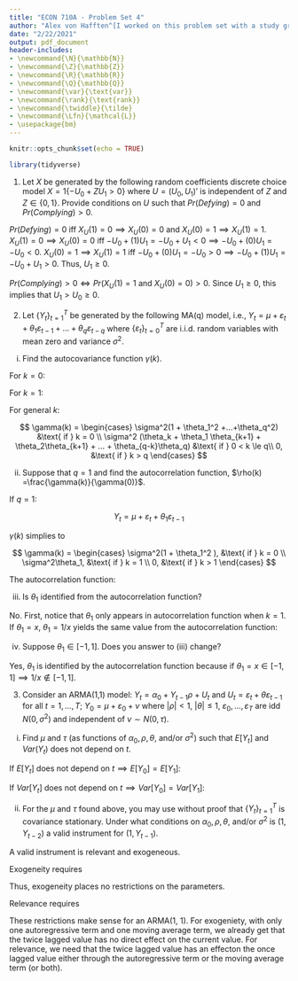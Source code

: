 ```yaml
---
title: "ECON 710A - Problem Set 4"
author: "Alex von Hafften^[I worked on this problem set with a study group of Michael Nattinger, Andrew Smith, and Ryan Mather. I also discussed problems with Sarah Bass, Emily Case, Danny Edgel, and Katherine Kwok.]"
date: "2/22/2021"
output: pdf_document
header-includes:
- \newcommand{\N}{\mathbb{N}}
- \newcommand{\Z}{\mathbb{Z}}
- \newcommand{\R}{\mathbb{R}}
- \newcommand{\Q}{\mathbb{Q}}
- \newcommand{\var}{\text{var}}
- \newcommand{\rank}{\text{rank}}
- \newcommand{\twiddle}{\tilde}
- \newcommand{\Lfn}{\mathcal{L}}
- \usepackage{bm}
---
```


```r
knitr::opts_chunk$set(echo = TRUE)

library(tidyverse)
```

1. Let $X$ be generated by the following random coefficients discrete choice model $X= 1\{-U_0+ZU_1>0\}$ where $U= (U_0,U_1)'$ is independent of $Z$ and $Z\in\{0,1\}$. Provide conditions on $U$ such that $Pr(Defying) = 0$ and $Pr(Complying)>0$.

$Pr(Defying) = 0$ iff $X_U(1) = 0 \implies X_U(0) = 0$ and $X_U(0) = 1 \implies X_U(1) = 1$. $X_U(1) = 0 \implies X_U(0) = 0$ iff $-U_0+(1)U_1=-U_0+U_1<0 \implies -U_0 + (0)U_1 = -U_0< 0$. $X_U(0) = 1 \implies X_U(1) = 1$ iff $-U_0+(0)U_1=-U_0>0 \implies -U_0 + (1)U_1 = -U_0 + U_1 > 0$. Thus, $U_1 \ge 0$.

$Pr(Complying) > 0 \iff Pr(X_U(1) = 1$ and $X_U(0) = 0) > 0$. Since $U_1 \ge 0$, this implies that $U_1 > U_0 \ge 0$.

2. Let $\{Y_t\}^T_{t=1}$ be generated by the following MA(q) model, i.e., $Y_t=\mu+\varepsilon_t+\theta_1\varepsilon_{t-1}+...+\theta_q \varepsilon_{t-q}$ where $\{\varepsilon_t\}^T_{t=0}$ are i.i.d. random variables with mean zero and variance $\sigma^2$.

(i) Find the autocovariance function $\gamma(k)$.

For $k = 0$:

\begin{align*}
\gamma(0) 
&= Cov(Y_t, Y_t) \\
&= Var(Y_t) \\
&= Var(\mu+\varepsilon_t+\theta_1\varepsilon_{t-1}+...+\theta_q \varepsilon_{t-q})\\
&= Var(\varepsilon_t)+\theta_1^2 Var(\varepsilon_{t-1}+...+\theta_q^2 Var(\varepsilon_{t-q})\\
&= \sigma^2+\theta_1^2  \sigma^2+...+\theta_q^2 \sigma^2\\
&= \sigma^2(1 + \theta_1^2 +...+\theta_q^2)
\end{align*}

For $k = 1$:

\begin{align*}
\gamma(1) 
&= Cov(Y_t, Y_{t+1}) \\
&= Cov(\mu+\varepsilon_t+\theta_1\varepsilon_{t-1}+...+\theta_q \varepsilon_{t-q},
\mu+\varepsilon_{t+1}+\theta_1\varepsilon_{t+1-1}+...+\theta_q \varepsilon_{t+1-q})\\
&= Cov(\varepsilon_t+\theta_1\varepsilon_{t-1}+...+\theta_q \varepsilon_{t-q},
\varepsilon_{t+1}+\theta_1\varepsilon_{t}+...+\theta_q \varepsilon_{t+1-q})\\
&= Cov(\varepsilon_t+\theta_1\varepsilon_{t-1}+...+\theta_{q-1} \varepsilon_{t+1-q},
\theta_1\varepsilon_{t}+...+\theta_q \varepsilon_{t+1-q})\\
&= \theta_1Var(\varepsilon_t)+\theta_1\theta_2Var(\varepsilon_{t-1})+...+\theta_{q-1}\theta_qVar(\varepsilon_{t+1-q}) \\
&= \sigma^2(\theta_1+\theta_1\theta_2+...+\theta_{q-1}\theta_q)
\end{align*}

\pagebreak

For general $k$:

$$
\gamma(k) = 
\begin{cases} 
\sigma^2(1 + \theta_1^2 +...+\theta_q^2) 
&\text{ if }
k = 0 \\
\sigma^2 (\theta_k + \theta_1 \theta_{k+1} + \theta_2\theta_{k+1} + ... + \theta_{q-k}\theta_q)
&\text{ if }
0 < k \le q\\
0,
&\text{ if }
k > q
\end{cases}
$$

(ii) Suppose that $q= 1$ and find the autocorrelation function, $\rho(k) =\frac{\gamma(k)}{\gamma(0)}$. 

If $q=1$:

$$
Y_{t} = \mu+\varepsilon_t+\theta_1\varepsilon_{t-1}
$$

$\gamma(k)$ simplies to

$$
\gamma(k)
=
\begin{cases}
\sigma^2(1 + \theta_1^2 ),
&\text{ if }
k = 0 \\
\sigma^2\theta_1,
&\text{ if }
k = 1 \\
0,
&\text{ if }
k > 1
\end{cases}
$$

The autocorrelation function:

\begin{align*}
\rho(k) 
&= \frac{\gamma(k)}{\gamma(0)} \\
&=
\begin{cases}
\frac{\sigma^2(1 + \theta_1^2 )}{\sigma^2(1 + \theta_1^2 )},
&\text{ if }
k = 0 \\
\frac{\sigma^2\theta_1}{\sigma^2(1 + \theta_1^2 )},
&\text{ if }
k = 1 \\
\frac{0}{\sigma^2(1 + \theta_1 )},
&\text{ if }
k > 1
\end{cases} \\
&=
\begin{cases}
1,
&\text{ if }
k = 0 \\
\frac{\theta_1}{1 + \theta_1^2},
&\text{ if }
k = 1 \\
0,
&\text{ if }
k > 1
\end{cases}
\end{align*}

(iii) Is $\theta_1$ identified from the autocorrelation function?

No.  First, notice that $\theta_1$ only appears in autocorrelation function when $k = 1$.  If $\theta_1 = x$, $\theta_1 = 1/x$ yields the same value from the autocorrelation function:

\begin{align*}
\rho(1| \theta_1 = x) 
&= \frac{x}{1+x^2} \\
\rho(1| \theta_1 = x^{-1}) 
&= \frac{x^{-1}}{1+(x^{-1})^2}\\
&= \frac{x^{-1}}{1+x^{-2}}\frac{x^2}{x^2} \\
&= \frac{x}{1+x^2} 
\end{align*}

(iv) Suppose $\theta_1 \in [-1,1]$. Does you answer to (iii) change?

Yes, $\theta_1$ is identified by the autocorrelation function because if $\theta_1 = x \in [-1, 1] \implies 1/x \notin [-1, 1]$.

\pagebreak

3. Consider an ARMA(1,1) model: $Y_t = \alpha_0 + Y_{t-1} \rho + U_t$ and $U_t = \varepsilon_t + \theta \varepsilon_{t-1}$ for all $t = 1, ..., T$; $Y_0 = \mu + \varepsilon_0 + \nu$ where $|\rho| < 1$, $|\theta | \le 1$, $\varepsilon_0, ..., \varepsilon_T$ are idd $N(0, \sigma^2)$ and independent of $\nu \sim N(0, \tau)$.

(i)  Find $\mu$ and $\tau$ (as functions of $\alpha_0, \rho, \theta$, and/or $\sigma^2$) such that $E[Y_t]$ and $Var(Y_t)$ does not depend on $t$.

If $E[Y_t]$ does not depend on $t \implies E[Y_0]=E[Y_1]$:

\begin{align*}
E[Y_0]
&= E[\mu + \varepsilon_0 + \nu]\\
&= \mu
\end{align*}

\begin{align*}
E[Y_1]
&= E[\alpha_0 + Y_0 \rho + U_1]\\
&= E[\alpha_0 + Y_0 \rho + \varepsilon_1 + \theta \varepsilon_0]\\
&= \alpha_0 + E[Y_0] \rho + E[\varepsilon_1] + \theta E[\varepsilon_0]\\
&= \alpha_0 + \mu \rho
\end{align*}

\begin{align*}
E[Y_0] &= E[Y_1] \\
\implies
\mu &= \alpha_0 + \mu \rho \\
\implies
\mu &= \frac{\alpha_0}{1-\rho}
\end{align*}

If $Var[Y_t]$ does not depend on $t \implies Var[Y_0]=Var[Y_1]$:

\begin{align*}
Var[Y_0]
&=Var[\mu + \varepsilon_0 + \nu] \\
&=Var[\varepsilon_0] + Var[\nu] \\
&=\sigma^2 + \tau
\end{align*}

\begin{align*}
Var[Y_1] 
&= Var[\alpha_0 + Y_0 \rho + U_1]\\
&= Var[Y_0 \rho + \varepsilon_1 + \theta \varepsilon_0]\\
&= \rho^2 Var[Y_0]  + Var[\varepsilon_1] + \theta^2 Var[\varepsilon_0] + 2\rho \theta Cov[Y_0,\varepsilon_0]\\
&= \rho^2 (\sigma^2 + \tau)  + \sigma^2 + \theta^2 \sigma^2 + 2\rho \theta \sigma^2
\end{align*}

\begin{align*}
Var[Y_0] 
&= Var[Y_1] \\
\implies
\sigma^2 + \tau &= 
\rho^2 \sigma^2 + \rho^2 \tau + \sigma^2 + \theta^2 \sigma^2 + 2\rho \theta \sigma^2 \\
 \tau -  \rho^2 \tau &= 
\rho^2 \sigma^2 + \theta^2 \sigma^2 + 2\rho \theta \sigma^2\\
\tau &= 
\frac{\sigma^2 ( \theta + \rho)^2}{1 -  \rho^2 }
\end{align*}

\pagebreak

(ii) For the $\mu$ and $\tau$ found above, you may use without proof that $\{Y_t\}^T_{t=1}$ is covariance stationary.  Under what conditions on $\alpha_0, \rho, \theta,$ and/or $\sigma^2$ is $(1,Y_{t-2})$ a valid instrument for $(1,Y_{t-1})$.

A valid instrument is relevant and exogeneous.

Exogeneity requires 

\begin{align*}
E[U_t|Y_{t-2}] &=0 \\
\implies E[\varepsilon_t + \theta \varepsilon_{t-1}|Y_{t-2}] &= 0 \\
\implies E[\varepsilon_t|Y_{t-2}] + \theta E[\varepsilon_{t-1}|Y_{t-2}] &= 0 \\
\implies 0 + \theta (0) &= 0 
\end{align*}

Thus, exogeneity places no restrictions on the parameters.

Relevance requires 

\begin{align*}
Cov(Y_{t-1}, Y_{t-2}) &\neq 0 \\
\implies
Cov(\alpha_0 + Y_{t-2} \rho + U_{t-1}, Y_{t-2}) &\neq 0 \\
\implies
Cov( Y_{t-2} \rho + \varepsilon_{t-1} + \theta \varepsilon_{t-2}, Y_{t-2}) &\neq 0 \\
\implies
\rho Var( Y_{t-2}) + \theta Cov(\varepsilon_{t-2}, Y_{t-2}) &\neq 0 \\
\implies
\rho (\sigma^2 + \tau) + \theta \sigma^2 &\neq 0 \\
\implies
\rho \Bigg(\sigma^2 + \frac{\sigma^2 ( \theta + \rho)^2}{1 -  \rho^2 } \Bigg) + \theta \sigma^2 &\neq 0 \\
\implies
\Bigg(\rho  + \theta + \frac{ \rho ( \theta + \rho)^2}{1 -  \rho^2 } \Bigg)  &\neq 0 \\
\implies
\rho + \theta &\neq 0
\end{align*}

These restrictions make sense for an ARMA(1, 1). For exogeniety, with only one autoregressive term and one moving average term, we already get that the twice lagged value has no direct effect on the current value.  For relevance, we need that the twice lagged value has an effecton the once lagged value either through the autoregressive term or the moving average term (or both).
